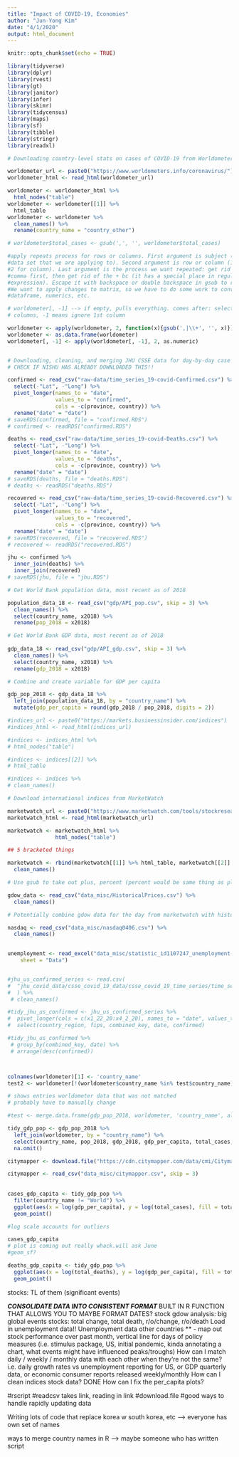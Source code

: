 ```yaml
---
title: "Impact of COVID-19, Economies"
author: "Jun-Yong Kim"
date: "4/1/2020"
output: html_document
---
```


```r
knitr::opts_chunk$set(echo = TRUE)

library(tidyverse)
library(dplyr)
library(rvest)
library(gt)
library(janitor)
library(infer)
library(skimr)
library(tidycensus)
library(maps)
library(sf)
library(tibble)
library(stringr)
library(readxl)
```

```r

# Downloading country-level stats on cases of COVID-19 from Worldometers

worldometer_url <- paste0("https://www.worldometers.info/coronavirus/")
worldometer_html <- read_html(worldometer_url)

worldometer <- worldometer_html %>% 
  html_nodes("table")
worldometer <- worldometer[[1]] %>% 
  html_table
worldometer <- worldometer %>% 
  clean_names() %>% 
  rename(country_name = "country_other")

# worldometer$total_cases <- gsub(',', '', worldometer$total_cases)

#apply repeats process for rows or columns. First argument is subject (so the
#data set that we are applying to). Second argument is row or column (1 for row,
#2 for column). Last argument is the process we want repeated: get rid of the
#comma first, then get rid of the + bc (it has a special place in regular
#expression). Escape it with backspace or double backspace in gsub to remove it.
#We want to apply changes to matrix, so we have to do some work to convert to
#dataframe, numerics, etc. 

# worldometer[, -1] --> if empty, pulls everything. comes after: selects
# columns, -1 means ignore 1st column

worldometer <- apply(worldometer, 2, function(x){gsub(',|\\+', '', x)})
worldometer <- as.data.frame(worldometer)
worldometer[, -1] <- apply(worldometer[, -1], 2, as.numeric)


# Downloading, cleaning, and merging JHU CSSE data for day-by-day case breakdown 
# CHECK IF NISHU HAS ALREADY DOWNLOADED THIS!!

confirmed <- read_csv("raw-data/time_series_19-covid-Confirmed.csv") %>% 
  select(-"Lat", -"Long") %>% 
  pivot_longer(names_to = "date",
               values_to = "confirmed",
               cols = -c(province, country)) %>% 
  rename("date" = "date")
# saveRDS(confirmed, file = "confirmed.RDS")
# confirmed <- readRDS("confirmed.RDS")

deaths <- read_csv("raw-data/time_series_19-covid-Deaths.csv") %>% 
  select(-"Lat", -"Long") %>% 
  pivot_longer(names_to = "date",
               values_to = "deaths",
               cols = -c(province, country)) %>% 
  rename("date" = "date")
# saveRDS(deaths, file = "deaths.RDS")
# deaths <- readRDS("deaths.RDS")

recovered <- read_csv("raw-data/time_series_19-covid-Recovered.csv") %>% 
  select(-"Lat", -"Long") %>% 
  pivot_longer(names_to = "date",
               values_to = "recovered",
               cols = -c(province, country)) %>% 
  rename("date" = "date")
# saveRDS(recovered, file = "recovered.RDS")
# recovered <- readRDS("recovered.RDS")

jhu <- confirmed %>% 
  inner_join(deaths) %>% 
  inner_join(recovered)
# saveRDS(jhu, file = "jhu.RDS")
```


```r

# Get World Bank population data, most recent as of 2018

population_data_18 <- read_csv("gdp/API_pop.csv", skip = 3) %>% 
  clean_names() %>% 
  select(country_name, x2018) %>% 
  rename(pop_2018 = x2018)

# Get World Bank GDP data, most recent as of 2018
  
gdp_data_18 <- read_csv("gdp/API_gdp.csv", skip = 3) %>%
  clean_names() %>% 
  select(country_name, x2018) %>% 
  rename(gdp_2018 = x2018)

# Combine and create variable for GDP per capita

gdp_pop_2018 <- gdp_data_18 %>% 
  left_join(population_data_18, by = "country_name") %>% 
  mutate(gdp_per_capita = round(gdp_2018 / pop_2018, digits = 2))
```

```r

#indices_url <- paste0("https://markets.businessinsider.com/indices")
#indices_html <- read_html(indices_url)

#indices <- indices_html %>% 
# html_nodes("table")

#indices <- indices[[2]] %>% 
# html_table

#indices <- indices %>% 
# clean_names()

# Download international indices from MarketWatch

marketwatch_url <- paste0("https://www.marketwatch.com/tools/stockresearch/globalmarkets/intIndices.asp")
marketwatch_html <- read_html(marketwatch_url)

marketwatch <- marketwatch_html %>% 
               html_nodes("table")

## 5 bracketed things

marketwatch <- rbind(marketwatch[[1]] %>% html_table, marketwatch[[2]] %>% html_table, marketwatch[[3]] %>% html_table, marketwatch[[4]] %>% html_table, marketwatch[[5]] %>% html_table) %>% 
  clean_names()

# Use gsub to take out plus, percent (percent would be same thing as plus to take out)

gdow_data <- read_csv("data_misc/HistoricalPrices.csv") %>% 
  clean_names()

# Potentially combine gdow data for the day from marketwatch with historical? idk 

nasdaq <- read_csv("data_misc/nasdaq0406.csv") %>% 
  clean_names()
  

unemployment <- read_excel("data_misc/statistic_id1107247_unemployment-insurance_-initial-claims-per-week-us-march-2020.xlsx", 
    sheet = "Data")


#jhu_us_confirmed_series <- read.csv(
#  "jhu_covid_data/csse_covid_19_data/csse_covid_19_time_series/time_series_covid19_confirmed_US.csv"
#  ) %>% 
 # clean_names()


```

```r

#tidy_jhu_us_confirmed <- jhu_us_confirmed_series %>%
#  pivot_longer(cols = c(x1_22_20:x4_2_20), names_to = "date", values_to = "confirmed") %>%
#  select(country_region, fips, combined_key, date, confirmed)

#tidy_jhu_us_confirmed %>%
 # group_by(combined_key, date) %>%
 # arrange(desc(confirmed))



colnames(worldometer)[1] <- 'country_name'
test2 <- worldometer[!(worldometer$country_name %in% test$country_name), ]

# shows entries worldometer data that was not matched 
# probably have to manually change 

#test <- merge.data.frame(gdp_pop_2018, worldometer, 'country_name', all = F)

tidy_gdp_pop <- gdp_pop_2018 %>% 
  left_join(worldometer, by = "country_name") %>% 
  select(country_name, pop_2018, gdp_2018, gdp_per_capita, total_cases, total_deaths, total_recovered) %>% 
  na.omit()
```

```r

citymapper <- download.file("https://cdn.citymapper.com/data/cmi/Citymapper_Mobility_Index_20200413.csv", destfile = "./data_misc/citymapper.csv", quiet = TRUE)

citymapper <- read_csv("data_misc/citymapper.csv", skip = 3)
  
  
cases_gdp_capita <- tidy_gdp_pop %>% 
  filter(country_name != "World") %>% 
  ggplot(aes(x = log(gdp_per_capita), y = log(total_cases), fill = total_deaths)) + 
  geom_point() 

#log scale accounts for outliers 

cases_gdp_capita
# plot is coming out really whack.will ask June
#geom_sf? 

deaths_gdp_capita <- tidy_gdp_pop %>% 
  ggplot(aes(x = log(total_deaths), y = log(gdp_per_capita), fill = total_deaths)) + 
  geom_point()
```

stocks: TL of them (significant events) 

***CONSOLIDATE DATA INTO CONSISTENT FORMAT
***BUILT IN R FUNCTION THAT ALLOWS YOU TO MAYBE FORMAT DATES? 
stock gdow analysis: big global events 
stocks: total change, total death, r/o/change, r/o/death
Load in unemployment data!! 
Unemployment data other countries ** 
- map out stock performance over past month, vertical line for days of policy measures (i.e. stimulus package, US, initial pandemic, kinda annotating a chart, what events might have influenced peaks/troughs)
How can I match daily / weekly / monthly data with each other when they're not the same? i.e. daily growth rates vs unemployment reporting for US, or GDP quarterly data, or economic consumer reports released weekly/monthly
How can I clean indices stock data? DONE
How can I fix the per_capita plots? 


#rscript
#readcsv takes link, reading in link 
#download.file
#good ways to handle rapidly updating data


Writing lots of code that replace korea w south korea, etc --> everyone has own set of names 


ways to merge country names in R 
--> maybe someone who has written script 

